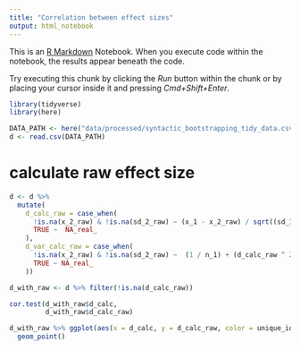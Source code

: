 ```yaml
---
title: "Correlation between effect sizes"
output: html_notebook
---
```


This is an [R Markdown](http://rmarkdown.rstudio.com) Notebook. When you execute code within the notebook, the results appear beneath the code. 

Try executing this chunk by clicking the *Run* button within the chunk or by placing your cursor inside it and pressing *Cmd+Shift+Enter*. 

```r
library(tidyverse)
library(here)

DATA_PATH <- here("data/processed/syntactic_bootstrapping_tidy_data.csv") 
d <- read.csv(DATA_PATH)
```
# calculate raw effect size 
```r
d <- d %>% 
  mutate(
    d_calc_raw = case_when(
      !is.na(x_2_raw) & !is.na(sd_2_raw) ~ (x_1 - x_2_raw) / sqrt((sd_1^2 + sd_2_raw^2)/2),
      TRUE ~  NA_real_ 
    ), 
    d_var_calc_raw = case_when(
      !is.na(x_2_raw) & !is.na(sd_2_raw) ~  (1 / n_1) + (d_calc_raw ^ 2 / (2 * n_1)), 
      TRUE ~ NA_real_
    )) 

d_with_raw <- d %>% filter(!is.na(d_calc_raw))

cor.test(d_with_raw$d_calc,
         d_with_raw$d_calc_raw)
```
```r
d_with_raw %>% ggplot(aes(x = d_calc, y = d_calc_raw, color = unique_id)) + 
  geom_point()
```

